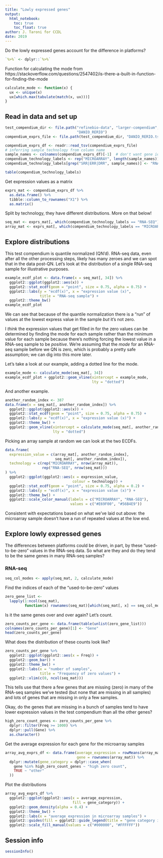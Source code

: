 ```yaml
---
title: "Lowly expressed genes"
output:   
  html_notebook: 
    toc: true
    toc_float: true
author: J. Taroni for CCDL
date: 2019
---
```


Do the lowly expressed genes account for the difference in platforms?

```r
`%>%` <- dplyr::`%>%`
```

Function for calculating the mode from 
https://stackoverflow.com/questions/2547402/is-there-a-built-in-function-for-finding-the-mode

```r
calculate_mode <- function(x) {
  ux <- unique(x)
  ux[which.max(tabulate(match(x, ux)))]
}
```

## Read in data and set up

```r
test_compendium_dir <- file.path("refinebio-data", "larger-compendium", 
                                 "DANIO_RERIO")
compendium_exprs_file <- file.path(test_compendium_dir, "DANIO_RERIO.tsv")
```

```r
compendium_exprs_df <- readr::read_tsv(compendium_exprs_file)
# inferring sample technology from column name
sample_names <- colnames(compendium_exprs_df)[-1]  # don't want gene id column
compendium_technology_labels <- rep("MICROARRAY", length(sample_names))
compendium_technology_labels[grep("SRR|ERR|DRR", sample_names)] <- "RNA-SEQ"
```

```r
table(compendium_technology_labels)
```

Get expression values as a matrix 

```r
exprs_mat <- compendium_exprs_df %>%
  as.data.frame() %>%
  tibble::column_to_rownames("X1") %>%
  as.matrix()
```

Split by technology, they have different distributions.
More on that below!

```r
seq_mat <- exprs_mat[, which(compendium_technology_labels == "RNA-SEQ")]
array_mat <- exprs_mat[, which(compendium_technology_labels == "MICROARRAY")]
```

## Explore distributions

This test compendium is quantile normalized (QN'd). 
RNA-seq data, even after all the other processing steps, likely has many 
zeroes and we can spot that in the data post-QN.
Let's look at the distribution of a single RNA-seq sample for illustrative
purposes.

```r
example_ecdf_plot <- data.frame(x = seq_mat[, 34]) %>%
  ggplot2::ggplot(ggplot2::aes(x)) +
  ggplot2::stat_ecdf(geom = "point", size = 0.75, alpha = 0.75) +
  ggplot2::labs(y = "ecdf(x)", x = "expression value (x)",
                title = "RNA-seq sample") +
  ggplot2::theme_bw()
example_ecdf_plot
```

We can see that because of the quantile normalization there is a "run" of
values at the lowest express value in the sample _but_ it's not zero.

I _think_ the expression values that get filled in for the zero values can be 
determined by finding the mode for each sample rather than the minimum value
for each sample because there's nothing forcing the lowest value in a RNA-seq
sample to be _positive_.
We're assuming that the _mode_ for an RNA-seq sample before we QN is zero, which
is probably a pretty safe assumption;
we can dig into this more later.

Let's take a look at our example, adding a dotted line for the mode.

```r
example_mode <- calculate_mode(seq_mat[, 34])
example_ecdf_plot + ggplot2::geom_vline(xintercept = example_mode,
                                        lty = "dotted")
```

And another example.

```r
another_random_index <- 387
data.frame(x = seq_mat[, another_random_index]) %>%
  ggplot2::ggplot(ggplot2::aes(x)) +
  ggplot2::stat_ecdf(geom = "point", size = 0.75, alpha = 0.75) +
  ggplot2::labs(y = "ecdf(x)", x = "expression value (x)") +
  ggplot2::theme_bw() +
  ggplot2::geom_vline(xintercept = calculate_mode(seq_mat[, another_random_index]),
                      lty = "dotted")
```

Picking an array sample at random we can look at the two ECDFs.

```r
data.frame(
  expression_value = c(array_mat[, another_random_index],
                       seq_mat[, another_random_index]),
  technology = c(rep("MICROARRAY", nrow(array_mat)),
                 rep("RNA-SEQ", nrow(seq_mat)))
) %>% 
  ggplot2::ggplot(ggplot2::aes(x = expression_value,
                               colour = technology)) +
  ggplot2::stat_ecdf(geom = "point", size = 0.75, alpha = 0.2) +
  ggplot2::labs(y = "ecdf(x)", x = "expression value (x)") +
  ggplot2::theme_bw() +
  ggplot2::scale_color_manual(labels = c("MICROARRAY", "RNA-SEQ"), 
                              values = c("#E69F00", "#56B4E9"))
```

Consistent with expectations based on what we've laid out above: the microarray
sample doesn't have a run of repeated values at the low end.

## Explore lowly expressed genes

The differences between platforms could be driven, in part, by these 
"used-to-be-zero" values in the RNA-seq data.
So what are they and do they tend to be the same genes in many RNA-seq samples?

### RNA-seq

```r
seq_col_modes <- apply(seq_mat, 2, calculate_mode)
```

Find the indices of each of the "used-to-be-zero" values

```r
zero_gene_list <- 
  lapply(1:ncol(seq_mat),
         function(x) rownames(seq_mat)[which(seq_mat[, x] == seq_col_modes[x])])
```

Is it the same genes over and over again? 
Let's count.

```r
zero_counts_per_gene <- data.frame(table(unlist(zero_gene_list)))
colnames(zero_counts_per_gene)[1] <- "Gene"
head(zero_counts_per_gene)
```

What does the distribution of these counts look like?

```r
zero_counts_per_gene %>%
  ggplot2::ggplot(ggplot2::aes(x = Freq)) +
  ggplot2::geom_bar() +
  ggplot2::theme_bw() +
  ggplot2::labs(x = "number of samples",
                title = "Frequency of zero values") +
  ggplot2::xlim(c(0, ncol(seq_mat)))
```

This tells use that there a few genes that are missing (zero) in many of the 
RNA-seq samples we've tested (but none that are missing in all samples) and lots
of genes that are missing in only a few samples.

Okay, do the genes that are missing in a bunch of samples tend to have lower
expression values in the test compendium than all the other genes?

```r
high_zero_count_genes <- zero_counts_per_gene %>%
  dplyr::filter(Freq >= 1000) %>%
  dplyr::pull(Gene) %>%
  as.character()
```

Get the average expression for each gene for the microarray samples

```r
array_avg_exprs_df <- data.frame(average_expression = rowMeans(array_mat),
                                 gene = rownames(array_mat)) %>%
  dplyr::mutate(gene_category = dplyr::case_when(
    gene %in% high_zero_count_genes ~ "high zero count",
    TRUE ~ "other"
  ))
```

Plot the distributions

```r
array_avg_exprs_df %>%
  ggplot2::ggplot(ggplot2::aes(x = average_expression,
                               fill = gene_category)) +
  ggplot2::geom_density(alpha = 0.4) +
  ggplot2::theme_bw() +
  ggplot2::labs(x = "average expression in microarray samples") +
  ggplot2::guides(fill = ggplot2::guide_legend(title = "gene category in RNA-seq")) +
  ggplot2::scale_fill_manual(values = c("#000000", "#FFFFFF"))
```

## Session info

```r
sessionInfo()
```

